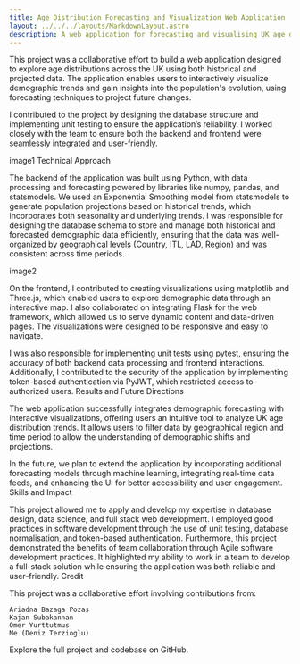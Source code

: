 ```yaml
---
title: Age Distribution Forecasting and Visualization Web Application
layout: ../../../layouts/MarkdownLayout.astro
description: A web application for forecasting and visualising UK age distribution trends through interactive 3D maps and analytical tools.
---
```


This project was a collaborative effort to build a web application designed to explore age distributions across the UK using both historical and projected data. The application enables users to interactively visualize demographic trends and gain insights into the population's evolution, using forecasting techniques to project future changes.

I contributed to the project by designing the database structure and implementing unit testing to ensure the application’s reliability. I worked closely with the team to ensure both the backend and frontend were seamlessly integrated and user-friendly.

image1
Technical Approach

The backend of the application was built using Python, with data processing and forecasting powered by libraries like numpy, pandas, and statsmodels. We used an Exponential Smoothing model from statsmodels to generate population projections based on historical trends, which incorporates both seasonality and underlying trends. I was responsible for designing the database schema to store and manage both historical and forecasted demographic data efficiently, ensuring that the data was well-organized by geographical levels (Country, ITL, LAD, Region) and was consistent across time periods.

image2

On the frontend, I contributed to creating visualizations using matplotlib and Three.js, which enabled users to explore demographic data through an interactive map. I also collaborated on integrating Flask for the web framework, which allowed us to serve dynamic content and data-driven pages. The visualizations were designed to be responsive and easy to navigate.

I was also responsible for implementing unit tests using pytest, ensuring the accuracy of both backend data processing and frontend interactions. Additionally, I contributed to the security of the application by implementing token-based authentication via PyJWT, which restricted access to authorized users.
Results and Future Directions

The web application successfully integrates demographic forecasting with interactive visualizations, offering users an intuitive tool to analyze UK age distribution trends. It allows users to filter data by geographical region and time period to allow the understanding of demographic shifts and projections.

In the future, we plan to extend the application by incorporating additional forecasting models through machine learning, integrating real-time data feeds, and enhancing the UI for better accessibility and user engagement.
Skills and Impact

This project allowed me to apply and develop my expertise in database design, data science, and full stack web development. I employed good practices in software development through the use of unit testing, database normalisation, and token-based authentication. Furthermore, this project demonstrated the benefits of team collaboration through Agile software development practices. It highlighted my ability to work in a team to develop a full-stack solution while ensuring the application was both reliable and user-friendly.
Credit

This project was a collaborative effort involving contributions from:

    Ariadna Bazaga Pozas
    Kajan Subakannan
    Omer Yurttutmus
    Me (Deniz Terzioglu)

Explore the full project and codebase on GitHub.